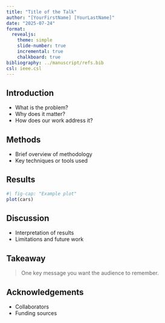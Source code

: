 ```yaml
---
title: "Title of the Talk"
author: "[YourFirstName] [YourLastName]"
date: "2025-07-24"
format:
  revealjs:
    theme: simple
    slide-number: true
    incremental: true
    chalkboard: true
bibliography: ../manuscript/refs.bib
csl: ieee.csl
---
```


## Introduction

- What is the problem?
- Why does it matter?
- How does our work address it?

## Methods

- Brief overview of methodology
- Key techniques or tools used

## Results

```r
#| fig-cap: "Example plot"
plot(cars)
```

## Discussion

- Interpretation of results
- Limitations and future work

## Takeaway {.highlight}

> One key message you want the audience to remember.

## Acknowledgements

- Collaborators
- Funding sources
